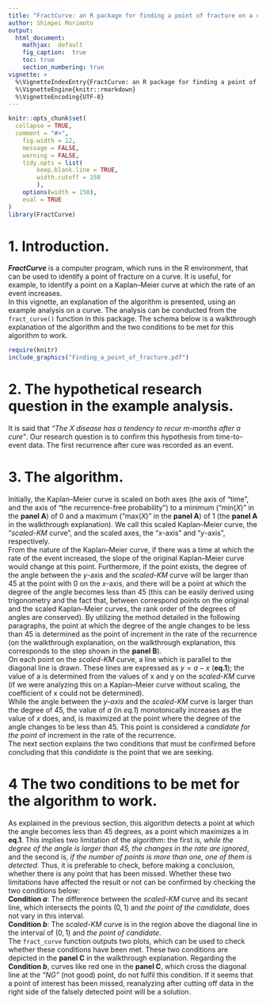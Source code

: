 ```yaml
---
title: "FractCurve: an R package for finding a point of fracture on a curve."
author: Shimpei Morimoto
output: 
  html_document:
    mathjax:  default
    fig_caption:  true
    toc: true
    section_numbering: true
vignette: >
  %\VignetteIndexEntry{FractCurve: an R package for finding a point of fracture on a curve.}
  %\VignetteEngine{knitr::rmarkdown}
  %\VignetteEncoding{UTF-8}
---
```


```r
knitr::opts_chunk$set(
  collapse = TRUE,
  comment = "#>",
	fig.width = 12, 
	message = FALSE,
	warning = FALSE,
	tidy.opts = list(
		keep.blank.line = TRUE,
		width.cutoff = 150
		),
	options(width = 150),
	eval = TRUE
)
library(FractCurve)
```

# 1. Introduction.
__*FractCurve*__ is a computer program, which runs in the R environment, that can be used to identify a point of fracture on a curve. It is useful, for example, to identify a point on a Kaplan–Meier curve at which the rate of an event increases.   
In this vignette, an explanation of the algorithm is presented, using an example analysis on a curve. The analysis can be conducted from the `fract_curve()` function in this package. The schema below is a walkthrough explanation of the algorithm and the two conditions to be met for this algorithm to work.  


```r
require(knitr)
include_graphics("Finding_a_point_of_fracture.pdf")
```


# 2. The hypothetical research question in the example analysis.
It is said that *“The X disease has a tendency to recur m-months after a cure”*. Our research question is to confirm this hypothesis from time-to-event data. The first recurrence after cure was recorded as an event.

# 3. The algorithm.
Initially, the Kaplan–Meier curve is scaled on both axes (the axis of “time”, and the axis of “the recurrence-free probability”) to a minimum ("min(*X*)” in the **panel A**) of 0 and a maximum ("max(*X*)” in the **panel A**) of 1 (the **panel A** in the walkthrough explanation). We call this scaled Kaplan–Meier curve, the “*scaled-KM* curve”, and the scaled axes, the “*x*-axis” and “*y*-axis”, respectively.  
From the nature of the Kaplan–Meier curve, if there was a time at which the rate of the event increased, the slope of the original Kaplan–Meier curve would change at this point. Furthermore, if the point exists, the degree of the angle between the *y*-axis and the *scaled-KM* curve will be larger than 45 at the point with 0 on the *x*-axis, and there will be a point at which the degree of the angle becomes less than 45 (this can be easily derived using trigonometry and the fact that, between correspond points on the original and the scaled Kaplan–Meier curves, the rank order of the degrees of angles are conserved). By utilizing the method detailed in the following paragraphs, the point at which the degree of the angle changes to be less than 45 is determined as the point of increment in the rate of the recurrence (on the walkthrough explanation, on the walkthrough explanation, this corresponds to the step shown in the **panel B**).  
 On each point on the *scaled-KM* curve, a line which is parallel to the diagonal line is drawn. These lines are expressed as $y=a-x$ (**eq.1**); the value of a is determined from the values of x and y on the *scaled-KM* curve (if we were analyzing this on a Kaplan–Meier curve without scaling, the coefficient of x could not be determined).  
While the angle between the *y-axis* and the *scaled-KM* curve is larger than the degree of 45, the value of *a* (in *eq.1*) monotonically increases as the value of *x* does, and, is maximized at the point where the degree of the angle changes to be less than 45. This point is considered a *candidate for the point* of increment in the rate of the recurrence.  
The next section explains the two conditions that must be confirmed before concluding that this *candidate* is the point that we are seeking.


# 4 The two conditions to be met for the algorithm to work.
As explained in the previous section, this algorithm detects a point at which the angle becomes less than 45 degrees, as a point which maximizes a in **eq.1**. This implies two limitation of the algorithm: the first is, *while the degree of the angle is larger than 45, the changes in the rate are ignored*, and the second is, *if the number of points is more than one, one of them is detected*. Thus, it is preferable to check, before making a conclusion, whether there is any point that has been missed.
Whether these two limitations have affected the result or not can be confirmed by checking the two conditions below:  
**Condition _a_**: The difference between the *scaled-KM* curve and its secant line, which intersects the points $(0,1)$ and *the point of the candidate*, does not vary in this interval.  
**Condition _b_**: The *scaled-KM* curve is in the region above the diagonal line in the interval of $(0,1)$ and *the point of candidate*.  
The `fract_curve` function outputs two plots, which can be used to check whether these conditions have been met. 
These two conditions are depicted in the **panel C** in the walkthrough explanation. Regarding the **Condition _b_**, curves like red one in the **panel C**, which cross the diagonal line at the *“NG”* (not good) point, do not fulfil this condition. If it seems that a point of interest has been missed, reanalyzing after cutting off data in the right side of the falsely detected point will be a solution.



